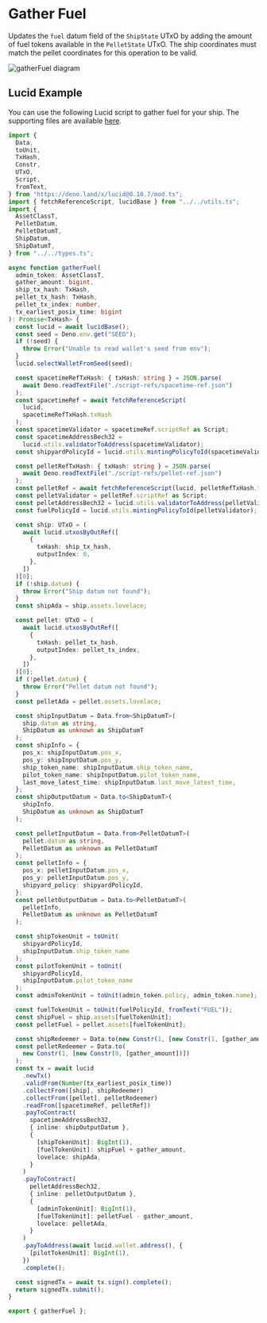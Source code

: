 
# Gather Fuel

Updates the `fuel` datum field of the `ShipState` UTxO by adding the amount of fuel tokens available in the `PelletState` UTxO. The ship coordinates must match the pellet coordinates for this operation to be valid.

![gatherFuel diagram](/txs/gather-fuel.png)

## Lucid Example

You can use the following Lucid script to gather fuel for your ship. The supporting files are available [here](https://github.com/txpipe/asteria/tree/main/offchain).

```ts
import {
  Data,
  toUnit,
  TxHash,
  Constr,
  UTxO,
  Script,
  fromText,
} from "https://deno.land/x/lucid@0.10.7/mod.ts";
import { fetchReferenceScript, lucidBase } from "../../utils.ts";
import {
  AssetClassT,
  PelletDatum,
  PelletDatumT,
  ShipDatum,
  ShipDatumT,
} from "../../types.ts";

async function gatherFuel(
  admin_token: AssetClassT,
  gather_amount: bigint,
  ship_tx_hash: TxHash,
  pellet_tx_hash: TxHash,
  pellet_tx_index: number,
  tx_earliest_posix_time: bigint
): Promise<TxHash> {
  const lucid = await lucidBase();
  const seed = Deno.env.get("SEED");
  if (!seed) {
    throw Error("Unable to read wallet's seed from env");
  }
  lucid.selectWalletFromSeed(seed);

  const spacetimeRefTxHash: { txHash: string } = JSON.parse(
    await Deno.readTextFile("./script-refs/spacetime-ref.json")
  );
  const spacetimeRef = await fetchReferenceScript(
    lucid,
    spacetimeRefTxHash.txHash
  );
  const spacetimeValidator = spacetimeRef.scriptRef as Script;
  const spacetimeAddressBech32 =
    lucid.utils.validatorToAddress(spacetimeValidator);
  const shipyardPolicyId = lucid.utils.mintingPolicyToId(spacetimeValidator);

  const pelletRefTxHash: { txHash: string } = JSON.parse(
    await Deno.readTextFile("./script-refs/pellet-ref.json")
  );
  const pelletRef = await fetchReferenceScript(lucid, pelletRefTxHash.txHash);
  const pelletValidator = pelletRef.scriptRef as Script;
  const pelletAddressBech32 = lucid.utils.validatorToAddress(pelletValidator);
  const fuelPolicyId = lucid.utils.mintingPolicyToId(pelletValidator);

  const ship: UTxO = (
    await lucid.utxosByOutRef([
      {
        txHash: ship_tx_hash,
        outputIndex: 0,
      },
    ])
  )[0];
  if (!ship.datum) {
    throw Error("Ship datum not found");
  }
  const shipAda = ship.assets.lovelace;

  const pellet: UTxO = (
    await lucid.utxosByOutRef([
      {
        txHash: pellet_tx_hash,
        outputIndex: pellet_tx_index,
      },
    ])
  )[0];
  if (!pellet.datum) {
    throw Error("Pellet datum not found");
  }
  const pelletAda = pellet.assets.lovelace;

  const shipInputDatum = Data.from<ShipDatumT>(
    ship.datum as string,
    ShipDatum as unknown as ShipDatumT
  );
  const shipInfo = {
    pos_x: shipInputDatum.pos_x,
    pos_y: shipInputDatum.pos_y,
    ship_token_name: shipInputDatum.ship_token_name,
    pilot_token_name: shipInputDatum.pilot_token_name,
    last_move_latest_time: shipInputDatum.last_move_latest_time,
  };
  const shipOutputDatum = Data.to<ShipDatumT>(
    shipInfo,
    ShipDatum as unknown as ShipDatumT
  );

  const pelletInputDatum = Data.from<PelletDatumT>(
    pellet.datum as string,
    PelletDatum as unknown as PelletDatumT
  );
  const pelletInfo = {
    pos_x: pelletInputDatum.pos_x,
    pos_y: pelletInputDatum.pos_y,
    shipyard_policy: shipyardPolicyId,
  };
  const pelletOutputDatum = Data.to<PelletDatumT>(
    pelletInfo,
    PelletDatum as unknown as PelletDatumT
  );

  const shipTokenUnit = toUnit(
    shipyardPolicyId,
    shipInputDatum.ship_token_name
  );
  const pilotTokenUnit = toUnit(
    shipyardPolicyId,
    shipInputDatum.pilot_token_name
  );
  const adminTokenUnit = toUnit(admin_token.policy, admin_token.name);

  const fuelTokenUnit = toUnit(fuelPolicyId, fromText("FUEL"));
  const shipFuel = ship.assets[fuelTokenUnit];
  const pelletFuel = pellet.assets[fuelTokenUnit];

  const shipRedeemer = Data.to(new Constr(1, [new Constr(1, [gather_amount])]));
  const pelletRedeemer = Data.to(
    new Constr(1, [new Constr(0, [gather_amount])])
  );
  const tx = await lucid
    .newTx()
    .validFrom(Number(tx_earliest_posix_time))
    .collectFrom([ship], shipRedeemer)
    .collectFrom([pellet], pelletRedeemer)
    .readFrom([spacetimeRef, pelletRef])
    .payToContract(
      spacetimeAddressBech32,
      { inline: shipOutputDatum },
      {
        [shipTokenUnit]: BigInt(1),
        [fuelTokenUnit]: shipFuel + gather_amount,
        lovelace: shipAda,
      }
    )
    .payToContract(
      pelletAddressBech32,
      { inline: pelletOutputDatum },
      {
        [adminTokenUnit]: BigInt(1),
        [fuelTokenUnit]: pelletFuel - gather_amount,
        lovelace: pelletAda,
      }
    )
    .payToAddress(await lucid.wallet.address(), {
      [pilotTokenUnit]: BigInt(1),
    })
    .complete();

  const signedTx = await tx.sign().complete();
  return signedTx.submit();
}

export { gatherFuel };

```

